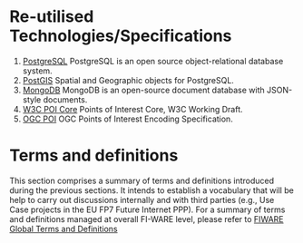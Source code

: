 {{Open spec brief 
|Name= FIWARE.OpenSpecification.MiWi.POIDataProvider
|Owner= [[UOULU | University of Oulu]] 

|Owner contact= [[Ari Okkonen]] 

|Name of FI-WARE GE Reference Implementation (GEI)= POI Data Provider 

|Link to catalogue of FI-WARE GEI= http://catalogue.fi-ware.org/enablers/poi-data-provider

|Chapter= Advanced Middleware and Web UI }}


{{TOCright}}

{{:FIWARE General Intro to Open Specifications}}


{{:FIWARE.ArchitectureDescription.MiWi.POIDataProvider}}


{{:FIWARE.OpenSpecification.Details.MiWi.POIDataProvider}}


= Re-utilised Technologies/Specifications =

# [http://www.postgresql.org/ PostgreSQL] PostgreSQL is an open source object-relational database system.
# [http://postgis.net/source PostGIS] Spatial and Geographic objects for PostgreSQL.
# [http://www.mongodb.org MongoDB] MongoDB is an open-source document database with JSON-style documents.
# [http://www.w3.org/TR/poi-core/ W3C POI Core] Points of Interest Core, W3C Working Draft.
# [https://github.com/opengeospatial/poi OGC POI] OGC Points of Interest Encoding Specification.

= Terms and definitions  =

This section comprises a summary of terms and definitions introduced during the previous sections. It intends to establish a vocabulary that will be help to carry out discussions internally and with third parties (e.g., Use Case projects in the EU FP7 Future Internet PPP).  For a summary of terms and definitions managed at overall FI-WARE level, please refer to [[FIWARE.Glossary.Global | FIWARE Global Terms and Definitions]]
{{:FIWARE.Glossary.MiWi}}
